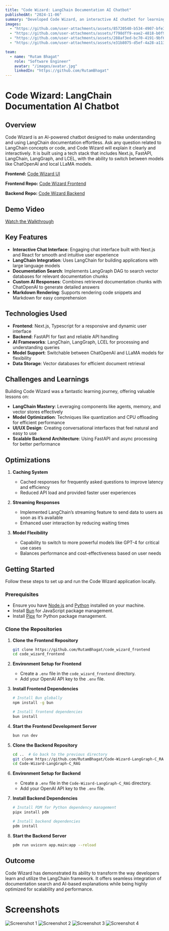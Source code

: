 ```yaml
---
title: "Code Wizard: LangChain Documentation AI Chatbot"
publishedAt: "2024-11-06"
summary: "Developed Code Wizard, an interactive AI chatbot for learning LangChain documentation, built with cutting-edge technologies like LangChain, LangGraph, FastAPI, and Next.js."
images:
  - "https://github.com/user-attachments/assets/85720540-b534-4907-bfe3-da125306e684"
  - "https://github.com/user-attachments/assets/f798dff9-eae2-4818-b0f9-620ea596e034"
  - "https://github.com/user-attachments/assets/288af3ed-bc70-4191-9bf6-b00c8f44fdd2"
  - "https://github.com/user-attachments/assets/e31b8075-d5ef-4a28-a113-37fc9f8c2842"

team:
  - name: "Rutam Bhagat"
    role: "Software Engineer"
    avatar: "/images/avatar.jpg"
    linkedIn: "https://github.com/RutamBhagat"
---
```


# Code Wizard: LangChain Documentation AI Chatbot

## Overview

Code Wizard is an AI-powered chatbot designed to make understanding and using LangChain documentation effortless. Ask any question related to LangChain concepts or code, and Code Wizard will explain it clearly and interactively. It is built using a tech stack that includes Next.js, FastAPI, LangChain, LangGraph, and LCEL, with the ability to switch between models like ChatOpenAI and local LLaMA models.

**Frontend:** [Code Wizard UI](https://code-wizard-frontend.vercel.app/)

**Frontend Repo:** [Code Wizard Frontend](https://github.com/RutamBhagat/code_wizard_frontend)

**Backend Repo:** [Code Wizard Backend](https://github.com/RutamBhagat/Code-Wizard-LangGraph-C_RAG)

## Demo Video

[Watch the Walkthrough](https://github.com/user-attachments/assets/399aae3e-a1fc-4160-b878-4aa43cd28a38)

## Key Features

- **Interactive Chat Interface**: Engaging chat interface built with Next.js and React for smooth and intuitive user experience
- **LangChain Integration**: Uses LangChain for building applications with large language models
- **Documentation Search**: Implements LangGraph DAG to search vector databases for relevant documentation chunks
- **Custom AI Responses**: Combines retrieved documentation chunks with ChatOpenAI to generate detailed answers
- **Markdown Rendering**: Supports rendering code snippets and Markdown for easy comprehension

## Technologies Used

- **Frontend**: Next.js, Typescript for a responsive and dynamic user interface
- **Backend**: FastAPI for fast and reliable API handling
- **AI Frameworks**: LangChain, LangGraph, LCEL for processing and understanding queries
- **Model Support**: Switchable between ChatOpenAI and LLaMA models for flexibility
- **Data Storage**: Vector databases for efficient document retrieval

## Challenges and Learnings

Building Code Wizard was a fantastic learning journey, offering valuable lessons on:

- **LangChain Mastery**: Leveraging components like agents, memory, and vector stores effectively
- **Model Optimization**: Techniques like quantization and CPU offloading for efficient performance
- **UI/UX Design**: Creating conversational interfaces that feel natural and easy to use
- **Scalable Backend Architecture**: Using FastAPI and async processing for better performance

## Optimizations

1. **Caching System**
   - Cached responses for frequently asked questions to improve latency and efficiency
   - Reduced API load and provided faster user experiences

2. **Streaming Responses**
   - Implemented LangChain’s streaming feature to send data to users as soon as it’s available
   - Enhanced user interaction by reducing waiting times

3. **Model Flexibility**
   - Capability to switch to more powerful models like GPT-4 for critical use cases
   - Balances performance and cost-effectiveness based on user needs

## Getting Started

Follow these steps to set up and run the Code Wizard application locally.

### Prerequisites

- Ensure you have [Node.js](https://nodejs.org/) and [Python](https://www.python.org/) installed on your machine.
- Install [Bun](https://bun.sh/) for JavaScript package management.
- Install [Pipx](https://pypa.github.io/pipx/) for Python package management.

### Clone the Repositories

1. **Clone the Frontend Repository**
   ```bash
   git clone https://github.com/RutamBhagat/code_wizard_frontend
   cd code_wizard_frontend
   ```

2. **Environment Setup for Frontend**
   - Create a `.env` file in the `code_wizard_frontend` directory.
   - Add your OpenAI API key to the `.env` file.

3. **Install Frontend Dependencies**
   ```bash
   # Install Bun globally
   npm install -g bun

   # Install frontend dependencies
   bun install
   ```

4. **Start the Frontend Development Server**
   ```bash
   bun run dev
   ```

5. **Clone the Backend Repository**
   ```bash
   cd ..  # Go back to the previous directory
   git clone https://github.com/RutamBhagat/Code-Wizard-LangGraph-C_RAG
   cd Code-Wizard-LangGraph-C_RAG
   ```

6. **Environment Setup for Backend**
   - Create a `.env` file in the `Code-Wizard-LangGraph-C_RAG` directory.
   - Add your OpenAI API key to the `.env` file.

7. **Install Backend Dependencies**
   ```bash
   # Install PDM for Python dependency management
   pipx install pdm

   # Install backend dependencies
   pdm install
   ```

8. **Start the Backend Server**
   ```bash
   pdm run uvicorn app.main:app --reload
   ```

## Outcome

Code Wizard has demonstrated its ability to transform the way developers learn and utilize the LangChain framework. It offers seamless integration of documentation search and AI-based explanations while being highly optimized for scalability and performance.

# Screenshots

![Screenshot 1](https://github.com/user-attachments/assets/85720540-b534-4907-bfe3-da125306e684)
![Screenshot 2](https://github.com/user-attachments/assets/f798dff9-eae2-4818-b0f9-620ea596e034)
![Screenshot 3](https://github.com/user-attachments/assets/288af3ed-bc70-4191-9bf6-b00c8f44fdd2)
![Screenshot 4](https://github.com/user-attachments/assets/e31b8075-d5ef-4a28-a113-37fc9f8c2842)
